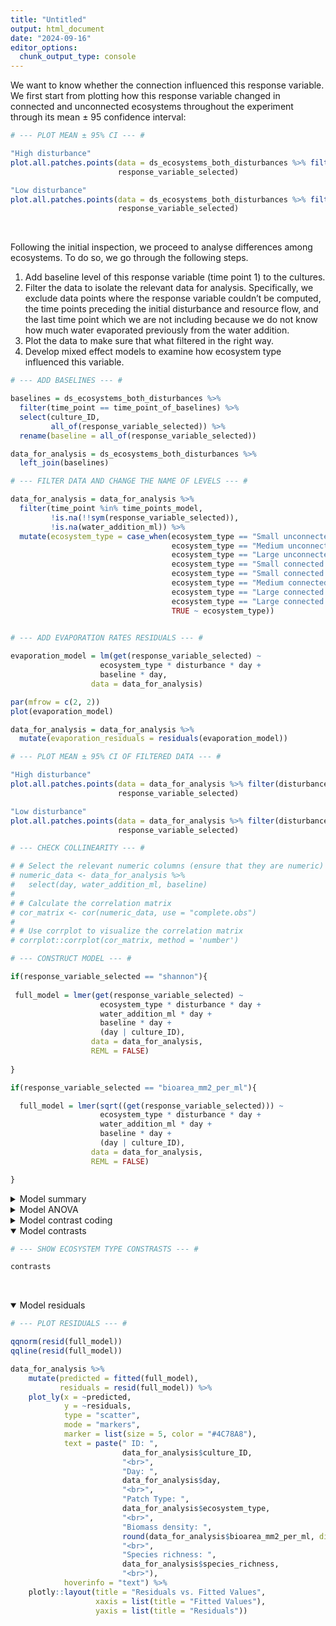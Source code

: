 ```yaml
---
title: "Untitled"
output: html_document
date: "2024-09-16"
editor_options: 
  chunk_output_type: console
---
```


We want to know whether the connection influenced this response variable. We first start from plotting how this response variable changed in connected and unconnected ecosystems throughout the experiment through its mean ± 95 confidence interval:

```r

# --- PLOT MEAN ± 95% CI --- #

"High disturbance"
plot.all.patches.points(data = ds_ecosystems_both_disturbances %>% filter(disturbance == "high"),
                        response_variable_selected)

"Low disturbance"
plot.all.patches.points(data = ds_ecosystems_both_disturbances %>% filter(disturbance == "low"),
                        response_variable_selected)
```

 <br>

Following the initial inspection, we proceed to analyse differences among ecosystems. To do so, we go through the following steps.

1. Add baseline level of this response variable (time point 1) to the cultures. 
2. Filter the data to isolate the relevant data for analysis. Specifically, we exclude data points where the response variable couldn't be computed, the time points preceding the initial disturbance and resource flow, and the last time point which we are not including because we do not know how much water evaporated previously from the water addition. 
3. Plot the data to make sure that what filtered in the right way.
4. Develop mixed effect models to examine how ecosystem type influenced this variable. 

```r

# --- ADD BASELINES --- #

baselines = ds_ecosystems_both_disturbances %>%
  filter(time_point == time_point_of_baselines) %>%
  select(culture_ID,
         all_of(response_variable_selected)) %>%
  rename(baseline = all_of(response_variable_selected))

data_for_analysis = ds_ecosystems_both_disturbances %>%
  left_join(baselines)
```

```r

# --- FILTER DATA AND CHANGE THE NAME OF LEVELS --- #

data_for_analysis = data_for_analysis %>%
  filter(time_point %in% time_points_model,
         !is.na(!!sym(response_variable_selected)),
         !is.na(water_addition_ml)) %>%
  mutate(ecosystem_type = case_when(ecosystem_type == "Small unconnected" ~ "S",
                                    ecosystem_type == "Medium unconnected" ~ "M",
                                    ecosystem_type == "Large unconnected" ~ "L",
                                    ecosystem_type == "Small connected to small" ~ "S_S",
                                    ecosystem_type == "Small connected to large" ~ "S_L",
                                    ecosystem_type == "Medium connected to medium" ~ "M_M",
                                    ecosystem_type == "Large connected to large" ~ "L_L",
                                    ecosystem_type == "Large connected to small" ~ "L_S",
                                    TRUE ~ ecosystem_type))
  
```

```r

# --- ADD EVAPORATION RATES RESIDUALS --- #

evaporation_model = lm(get(response_variable_selected) ~
                    ecosystem_type * disturbance * day + 
                    baseline * day,
                  data = data_for_analysis) 

par(mfrow = c(2, 2))
plot(evaporation_model)

data_for_analysis = data_for_analysis %>%
  mutate(evaporation_residuals = residuals(evaporation_model))
```

```r

# --- PLOT MEAN ± 95% CI OF FILTERED DATA --- #

"High disturbance"
plot.all.patches.points(data = data_for_analysis %>% filter(disturbance == "high"),
                        response_variable_selected)

"Low disturbance"
plot.all.patches.points(data = data_for_analysis %>% filter(disturbance == "low"),
                        response_variable_selected)
```

```r

# --- CHECK COLLINEARITY --- #

# # Select the relevant numeric columns (ensure that they are numeric)
# numeric_data <- data_for_analysis %>% 
#   select(day, water_addition_ml, baseline)
# 
# # Calculate the correlation matrix
# cor_matrix <- cor(numeric_data, use = "complete.obs")
# 
# # Use corrplot to visualize the correlation matrix
# corrplot::corrplot(cor_matrix, method = 'number')
```


```r

# --- CONSTRUCT MODEL --- #

if(response_variable_selected == "shannon"){
  
 full_model = lmer(get(response_variable_selected) ~
                    ecosystem_type * disturbance * day +
                    water_addition_ml * day +
                    baseline * day +
                    (day | culture_ID),
                  data = data_for_analysis,
                  REML = FALSE) 
 
}

if(response_variable_selected == "bioarea_mm2_per_ml"){

  full_model = lmer(sqrt((get(response_variable_selected))) ~
                    ecosystem_type * disturbance * day +
                    water_addition_ml * day +
                    baseline * day +
                    (day | culture_ID),
                  data = data_for_analysis,
                  REML = FALSE)

}
```

<details>
<summary>Model summary</summary>
```r

# --- SHOW MODEL SUMMARY --- #

print(summary(full_model), digits = 1)
```
</details>

<details>
<summary>Model ANOVA</summary>
```r

# --- RUN ANOVA --- #

car::Anova(full_model, type = "III")
```
</details>

<details>
<summary>Model contrast coding</summary>
```r

# --- GET ECOSYSTEM TYPE CONSTRASTS --- #

emmeans_output = emmeans(full_model,
        specs = pairwise ~ ecosystem_type * disturbance,
        adjust = "tukey",
        bias.adj = TRUE,
        lmer.df = "satterthwaite") 


emmeans_output

high_L = c(1, rep(0,15)) 
high_L_L = c(rep(0,1), 1, rep(0,14)) 
high_L_S = c(rep(0,2), 1, rep(0,13)) 
high_M = c(rep(0,3), 1, rep(0,12)) 
high_M_M = c(rep(0,4), 1, rep(0,11)) 
high_S = c(rep(0,5), 1, rep(0,10)) 
high_S_L = c(rep(0,6), 1, rep(0,9)) 
high_S_S = c(rep(0,7), 1, rep(0,8)) 
low_L = c(rep(0,8), 1, rep(0,7))
low_L_L = c(rep(0,9), 1, rep(0,6))
low_L_S = c(rep(0,10), 1, rep(0,5))
low_M = c(rep(0,11), 1, rep(0,4))
low_M_M = c(rep(0,12), 1, rep(0,3))
low_S = c(rep(0,13), 1, rep(0,2))
low_S_L = c(rep(0,14), 1, rep(0,1))
low_S_S = c(rep(0,15), 1)

n_of_digits = 3
contrasts = contrast(emmeans_output, 
                     method = list("high S_L - S" = high_S_L - high_S,
                                   "high S_L - S_S" = high_S_L - high_S_S,
                                   "high S_S - S" = high_S_S - high_S,
                                   "high M_M - M" = high_M_M - high_M,
                                   "high L_S - L" = high_L_S - high_L,
                                   "high L_S - L_L" = high_L_S - high_L_L,
                                   "high L_L - L" = high_L_L - high_L,
                                   "low S_L - S" = low_S_L - low_S,
                                   "low S_L - S_S" = low_S_L - low_S_S,
                                   "low S_S - S" = low_S_S - low_S,
                                   "low M_M - M" = low_M_M - low_M,
                                   "low L_S - L" = low_L_S - low_L,
                                   "low L_S - L_L" = low_L_S - low_L_L,
                                   "low L_L - L" = low_L_L - low_L)) %>%
  as.data.frame() %>%
  mutate(p.value = round(p.value, digits = n_of_digits),
         estimate = round(estimate, digits = n_of_digits),
         SE = round(SE, digits = n_of_digits),
         df = round(df, digits = n_of_digits),
         t.ratio = round(t.ratio, digits = n_of_digits),
         e = "",
         e = ifelse(p.value > 0.1, 
                           "",
                           e),
         e = ifelse(p.value < 0.05, 
                           "*",
                           e),
         e = ifelse(p.value < 0.01, 
                           "**",
                           e),
         e = ifelse(p.value < 0.001, 
                           "***",
                           e)) %>%
  rename(" " = e)
```
</details>

<details open="open">
<summary>Model contrasts</summary>
```r

# --- SHOW ECOSYSTEM TYPE CONSTRASTS --- #

contrasts
```
</details>

<br>

<details open="open">
<summary>Model residuals</summary>
```r

# --- PLOT RESIDUALS --- #

qqnorm(resid(full_model))
qqline(resid(full_model))

data_for_analysis %>%
    mutate(predicted = fitted(full_model),
           residuals = resid(full_model)) %>%
    plot_ly(x = ~predicted,
            y = ~residuals,
            type = "scatter",
            mode = "markers",
            marker = list(size = 5, color = "#4C78A8"),
            text = paste(" ID: ", 
                         data_for_analysis$culture_ID, 
                         "<br>",
                         "Day: ", 
                         data_for_analysis$day, 
                         "<br>",
                         "Patch Type: ", 
                         data_for_analysis$ecosystem_type, 
                         "<br>",
                         "Biomass density: ", 
                         round(data_for_analysis$bioarea_mm2_per_ml, digits = 2), 
                         "<br>",
                         "Species richness: ", 
                         data_for_analysis$species_richness, 
                         "<br>"),
            hoverinfo = "text") %>%
    plotly::layout(title = "Residuals vs. Fitted Values",
                   xaxis = list(title = "Fitted Values"),
                   yaxis = list(title = "Residuals"))
```
</details>
